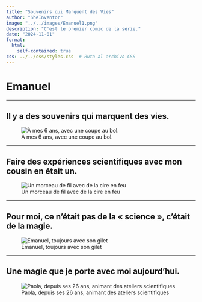 ```yaml
---
title: "Souvenirs qui Marquent des Vies"
author: "SheInventor"
image: "../../images/Emanuel1.png"
description: "C'est le premier comic de la série."
date: "2024-11-01"
format: 
  html:
    self-contained: true
css: ../../css/styles.css  # Ruta al archivo CSS
---
```



# Emanuel

---

## Il y a des souvenirs qui marquent des vies.

![À mes 6 ans, avec une coupe au bol.](../../images/Emanuel1.png)

---

## Faire des expériences scientifiques avec mon cousin en était un.

![Un morceau de fil avec de la cire en feu](../../images/Emanuel2.png)

---

## Pour moi, ce n'était pas de la « science », c'était de la magie.

![Emanuel, toujours avec son gilet](../../images/Emanuel3.png)

---

## Une magie que je porte avec moi aujourd'hui.

![Paola, depuis ses 26 ans, animant des ateliers scientifiques](../../images/Emanuel4.png)

